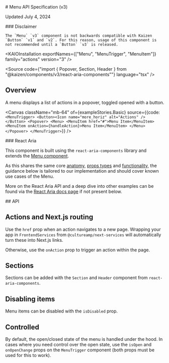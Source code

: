 
<Meta title="Actions/Menu/v3/API Specification"/>

<SbContent>
  # Menu API Specification (v3)

  Updated July 4, 2024
</SbContent>

<ResourceLinks
  sourceCode="https://github.com/cultureamp/kaizen-design-system/tree/main/packages/components/src/__actions__/Menu"
  figma="https://www.figma.com/design/eZKEE5kXbEMY3lx84oz8iN/%F0%9F%92%9C-Heart-UI-Kit?m=auto&node-id=6262-0&t=I4H23jCrCJz4O2nf-1"
  designGuidelines="/?path=/docs/actions-menu-v3-usage-guidelines--docs"
  ariaComponentPage="https://react-spectrum.adobe.com/react-aria/Menu.html"
/>

<SbContent className="mb-24">
  <div className="bg-yellow-100 border-default border-yellow-400 rounded px-24">
    ### Disclaimer

    The `Menu` `v3` component is not backwards compatible with Kaizen `Button` `v1` and `v2`. For this reason, usage of this component is not recommended until a `Button` `v3` is released.
  </div>
</SbContent>

<SbContent className="mb-24">

  <KAIOInstallation exportNames={["Menu", "MenuTrigger", "MenuItem"]} family="actions" version="3" />

  <Source code={"import { Popover, Section, Header } from \"@kaizen/components/v3/react-aria-components\""} language="tsx" />

  ## Overview

  A menu displays a list of actions in a popover, toggled opened with a button.
</SbContent>

<Canvas
  className="mb-64"
  of={exampleStories.Basic}
  source={{code: `
<MenuTrigger>
  <Button><Icon name="more_horiz" alt="Actions" /></Button>
  <Popover>
    <Menu>
      <MenuItem href="#">Menu Item</MenuItem>
      <MenuItem onAction={handleAction}>Menu Item</MenuItem>
    </Menu>
  </Popover>
</MenuTrigger>
  `}}
/>

<SbContent className="mb-64">
  ### React Aria

  This component is built using the `react-aria-components` library and extends the [Menu component](https://react-spectrum.adobe.com/react-aria/Menu.html).

  As this shares the same core [anatomy](https://react-spectrum.adobe.com/react-aria/Menu.html#anatomy), [props types](https://react-spectrum.adobe.com/react-aria/Menu.html#menu-1) and [functionality](https://react-spectrum.adobe.com/react-aria/Menu.html#features), the guidance below is tailored to our implementation and should cover known use cases of the Menu.

  More on the React Aria API and a deep dive into other examples can be found via the [React Aria docs page](https://react-spectrum.adobe.com/react-aria/Menu.html) if not present below.
</SbContent>

<SbContent className="mb-12">
  ## API
</SbContent>

<Controls of={exampleStories.Basic}  />

## Actions and Next.js routing

Use the `href` prop when an action navigates to a new page. Wrapping your app in `FrontendServices` from `@cultureamp/next-services` will automatically turn these into Next.js links.

Otherwise, use the `onAction` prop to trigger an action within the page.

<Canvas className="mb-24" of={docsStories.Actions}  />

## Sections

Sections can be added with the `Section` and `Header` component from `react-aria-components`.

<Canvas className="mb-24" of={exampleStories.WithSections}  />

## Disabling items

Menu items can be disabled with the `isDisabled` prop.

<Canvas className="mb-24" of={exampleStories.DisabledItems}  />

## Controlled

By default, the open/closed state of the menu is handled under the hood. In cases where you need control over the open state, use the `isOpen` and `onOpenChange` props on the `MenuTrigger` component (both props must be used for this to work).

<Canvas className="mb-24" of={exampleStories.Controlled}  />
